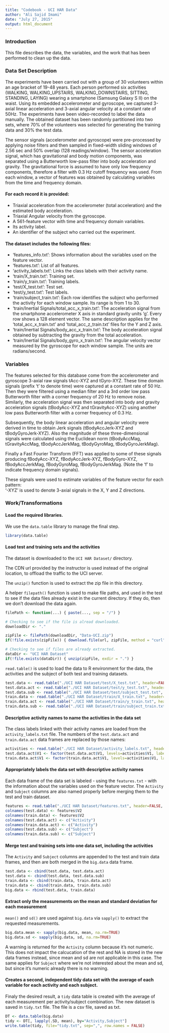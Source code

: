 ```yaml
---
title: "Codebook - UCI HAR Data"
author: "Ali Sajid Imami"
date: "July 27, 2015"
output: html_document
---
```


### Introduction

This file describes the data, the variables, and the work that has been performed to clean up the data.

### Data Set Description

The experiments have been carried out with a group of 30 volunteers within an age bracket of 19-48 years. Each person performed six activities (WALKING, WALKING_UPSTAIRS, WALKING_DOWNSTAIRS, SITTING, STANDING, LAYING) wearing a smartphone (Samsung Galaxy S II) on the waist. Using its embedded accelerometer and gyroscope, we captured 3-axial linear acceleration and 3-axial angular velocity at a constant rate of 50Hz. The experiments have been video-recorded to label the data manually. The obtained dataset has been randomly partitioned into two sets, where 70% of the volunteers was selected for generating the training data and 30% the test data. 

The sensor signals (accelerometer and gyroscope) were pre-processed by applying noise filters and then sampled in fixed-width sliding windows of 2.56 sec and 50% overlap (128 readings/window). The sensor acceleration signal, which has gravitational and body motion components, was separated using a Butterworth low-pass filter into body acceleration and gravity. The gravitational force is assumed to have only low frequency components, therefore a filter with 0.3 Hz cutoff frequency was used. From each window, a vector of features was obtained by calculating variables from the time and frequency domain. 

#### For each record it is provided:

* Triaxial acceleration from the accelerometer (total acceleration) and the estimated body acceleration.
* Triaxial Angular velocity from the gyroscope. 
* A 561-feature vector with time and frequency domain variables. 
* Its activity label. 
* An identifier of the subject who carried out the experiment.

#### The dataset includes the following files:

* 'features_info.txt': Shows information about the variables used on the feature vector.
* 'features.txt': List of all features.
* 'activity_labels.txt': Links the class labels with their activity name.
* 'train/X_train.txt': Training set.
* 'train/y_train.txt': Training labels.
* 'test/X_test.txt': Test set.
* 'test/y_test.txt': Test labels.
* 'train/subject_train.txt': Each row identifies the subject who performed the activity for each window sample. Its range is from 1 to 30. 
* 'train/Inertial Signals/total_acc_x_train.txt': The acceleration signal from the smartphone accelerometer X axis in standard gravity units 'g'. Every row shows a 128 element vector. The same description applies for the 'total_acc_x_train.txt' and 'total_acc_z_train.txt' files for the Y and Z axis. 
* 'train/Inertial Signals/body_acc_x_train.txt': The body acceleration signal obtained by subtracting the gravity from the total acceleration. 
* 'train/Inertial Signals/body_gyro_x_train.txt': The angular velocity vector measured by the gyroscope for each window sample. The units are radians/second. 

### Variables

The features selected for this database come from the accelerometer and gyroscope 3-axial raw signals tAcc-XYZ and tGyro-XYZ. These time domain signals (prefix 't' to denote time) were captured at a constant rate of 50 Hz. Then they were filtered using a median filter and a 3rd order low pass Butterworth filter with a corner frequency of 20 Hz to remove noise. Similarly, the acceleration signal was then separated into body and gravity acceleration signals (tBodyAcc-XYZ and tGravityAcc-XYZ) using another low pass Butterworth filter with a corner frequency of 0.3 Hz. 

Subsequently, the body linear acceleration and angular velocity were derived in time to obtain Jerk signals (tBodyAccJerk-XYZ and tBodyGyroJerk-XYZ). Also the magnitude of these three-dimensional signals were calculated using the Euclidean norm (tBodyAccMag, tGravityAccMag, tBodyAccJerkMag, tBodyGyroMag, tBodyGyroJerkMag). 

Finally a Fast Fourier Transform (FFT) was applied to some of these signals producing fBodyAcc-XYZ, fBodyAccJerk-XYZ, fBodyGyro-XYZ, fBodyAccJerkMag, fBodyGyroMag, fBodyGyroJerkMag. (Note the 'f' to indicate frequency domain signals). 

These signals were used to estimate variables of the feature vector for each pattern:  
'-XYZ' is used to denote 3-axial signals in the X, Y and Z directions.

### Work/Transformations

#### Load the required libraries.

We use the `data.table` library to manage the final step.

```r
library(data.table)
```

#### Load test and training sets and the activities

The dataset is downloaded to the `UCI HAR Dataset/` directory.

The CDN url provided by the instructor is used instead of the original location, to offload the traffic to the UCI server.

The `unzip()` function is used to extract the zip file in this directory.

A helper `filepath()` function is used to make file paths, and used in the test to see if the data files already exist in the current directory. If they do, then we don't download the data again.

```r
filePath <- function(...) { paste(..., sep = "/") }

# Checking to see if the file is alread downloaded.
downloadDir <- "."

zipFile <- filePath(downloadDir, "Data-UCI.zip")
if(!file.exists(zipFile)) { download.file(url, zipFile, method = "curl") }

# Checking to see if files are already extracted.
dataDir <- "UCI HAR Dataset"
if(!file.exists(dataDir)) { unzip(zipFile, exdir = ".") }
```

`read.table()` is used to load the data to R environment for the data, the activities and the subject of both test and training datasets.

```r
test.data <- read.table("./UCI HAR Dataset/test/X_test.txt", header=FALSE)
test.data.act <- read.table("./UCI HAR Dataset/test/y_test.txt", header=FALSE)
test.data.sub <- read.table("./UCI HAR Dataset/test/subject_test.txt", header=FALSE)
train.data <- read.table("./UCI HAR Dataset/train/X_train.txt", header=FALSE)
train.data.act <- read.table("./UCI HAR Dataset/train/y_train.txt", header=FALSE)
train.data.sub <- read.table("./UCI HAR Dataset/train/subject_train.txt", header=FALSE)
```

#### Descriptive activity names to name the activities in the data set

The class labels linked with their activity names are loaded from the `activity_labels.txt` file. The numbers of the `test.data.act` and `train.data.act` data frames are replaced by those names:

```r
activities <- read.table("./UCI HAR Dataset/activity_labels.txt", header=FALSE, colClasses="character")
test.data.act$V1 <- factor(test.data.act$V1, levels=activities$V1, labels=activities$V2)
train.data.act$V1 <- factor(train.data.act$V1, levels=activities$V1, labels=activities$V2)
```

#### Appropriately labels the data set with descriptive activity names

Each data frame of the data set is labeled - using the `features.txt` - with the information about the variables used on the feature vector. The `Activity` and `Subject` columns are also named properly before merging them to the test and train dataset.

```r
features <- read.table("./UCI HAR Dataset/features.txt", header=FALSE, colClasses="character")
colnames(test.data) <- features$V2
colnames(train.data) <- features$V2
colnames(test.data.act) <- c("Activity")
colnames(train.data.act) <- c("Activity")
colnames(test.data.sub) <- c("Subject")
colnames(train.data.sub) <- c("Subject")
```

#### Merge test and training sets into one data set, including the activities

The `Activity` and `Subject` columns are appended to the test and train data frames, and then are both merged in the `big.data` data frame.

```r
test.data <- cbind(test.data, test.data.act)
test.data <- cbind(test.data, test.data.sub)
train.data <- cbind(train.data, train.data.act)
train.data <- cbind(train.data, train.data.sub)
big.data <- rbind(test.data, train.data)
```

#### Extract only the measurements on the mean and standard deviation for each measurement

`mean()` and `sd()` are used against `big.data` via `sapply()` to extract the requested measurements.

```r
big.data.mean <- sapply(big.data, mean, na.rm=TRUE)
big.data.sd <- sapply(big.data, sd, na.rm=TRUE)
```

A warning is returned for the `Activity` column because it's not numeric. This does not impact the calcucation of the rest and NA is stored in the new data frames instead, since mean and sd are not applicable in this case. The same applies for `Subject` where we're not interested about the mean and sd, but since it's numeric already there is no warning.

#### Creates a second, independent tidy data set with the average of each variable for each activity and each subject.

Finaly the desired result, a `tidy` data table is created with the average of each measurement per activity/subject combination. The new dataset is saved in `tidy.txt` file. The file is a csv file, saved as txt.

```r
DT <- data.table(big.data)
tidy <- DT[, lapply(.SD, mean), by="Activity,Subject"]
write.table(tidy, file="tidy.txt", sep=",", row.names = FALSE)
```
